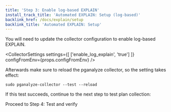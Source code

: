 ```yaml
---
title: 'Step 3: Enable log-based EXPLAIN'
install_track_title: 'Automated EXPLAIN: Setup (log-based)'
backlink_href: /docs/explain/setup
backlink_title: 'Automated EXPLAIN: Setup'
---
```



You will need to update the collector configuration to enable log-based EXPLAIN.

<CollectorSettings settings={[
  ['enable_log_explain', 'true']
]} configFromEnv={props.configFromEnv} />

Afterwards make sure to reload the pganalyze collector, so the setting takes effect:

```
sudo pganalyze-collector --test --reload
```

If this test succeeds, continue to the next step to test plan collection:

<Link className='btn btn-success' to='04_test_and_verify'>
  Proceed to Step 4: Test and verify
</Link>
